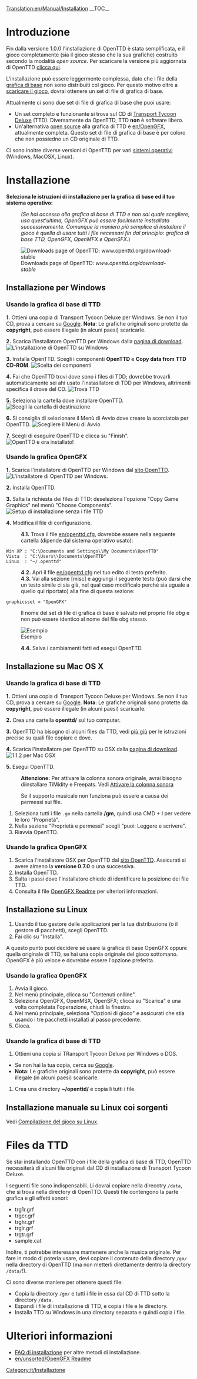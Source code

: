 [[Translation:en/Manual/Installation]]
<noinclude>{{it/Traduzione|Installation|85}}
{{it/Indice dei contenuti}}
__TOC__

=Introduzione=
Fin dalla versione 1.0.0 l'installazione di OpenTTD è stata semplificata, e il gioco completamente (sia il gioco stesso che la sua grafiche) costruito secondo la modalità ''open source''. Per scaricare la versione più aggiornata di OpenTTD [http://www.openttd.org/download-stable clicca qui].

L'installazione può essere leggermente complessa, dato che i file della [[en/base graphics|grafica di base]] non sono distribuiti col gioco. Per questo motivo oltre a [http://www.openttd.org/ scaricare il gioco], dovrai ottenere un set di file di grafica di base.

Attualmente ci sono due set di file di grafica di base che puoi usare:
* Un set completo e funzionante si trova sul CD di [http://en.wikipedia.org/wiki/Transport_Tycoon Transport Tycoon Deluxe] (TTD). Diversamente da OpenTTD, TTD '''non''' è software libero.
* Un'alternativa [http://en.wikipedia.org/wiki/Open_source open source] alla grafica di TTD è [[en/OpenGFX]], attualmente completa. Questo set di file di grafica di base è per coloro che non possiedno un CD originale di TTD.

Ci sono inoltre diverse versioni di OpenTTD per vari [[en/unsorted/Operating system|sistemi operativi]] (Windows, MacOSX, Linux).

= Installazione =
'''Seleziona le istruzioni di installazione per la grafica di base ed il tuo sistema operativo:'''
:<p style="font-size: 90%">''(Se hai accesso alla grafica di base di TTD e non sai quale scegliere, usa quest'ultima, OpenGFX può essere facilmente instsallata successivamente. Comunque la maniera più semplice di installare il gioco è quella di usare tutti i file necessari fin dal principio: grafica di base TTD, OpenGFX, OpenMFX e OpenSFX.'')</p>

[[File:en/Installation 1a.png|frame|center|Downloads page of OpenTTD: ''www.openttd.org/download-stable'']]

== Installazione per Windows ==
===Usando la grafica di base di TTD===
'''1.''' Ottieni una copia di Transport Tycoon Deluxe per Windows. Se non il tuo CD, prova a cercare su [http://www.google.com/search?q=transport+tycoon+deluxe Google]. '''Nota''': Le grafiche originali sono protette da '''copyright''', può essere illegale (in alcuni paesi) scaricarle.

'''2.''' Scarica l'installatore OpenTTD per Windows dalla [http://www.openttd.org/download-stable pagina di download].
[[File:en/Installation 1b.png|frame|center|L'installazione di OpenTTD su Windows]]

'''3.''' Installa OpenTTD. Scegli i componenti '''OpenTTD''' e '''Copy data from TTD CD-ROM'''.
[[File:en/Installation 2.png|frame|center|Scelta dei componenti]]

'''4.''' Fai che OpenTTD trovi dove sono i files di TDD; dovrebbe trovarli automaticamente sei ahi usato l'instasllatore di TDD per Windows, altrimenti specifica il drove del CD.
[[File:en/Installation 3.png|frame|center|Trova TTD]]

'''5.''' Seleziona la cartella dove installare OpenTTD.
[[File:en/Installation 4.png|frame|center|Scegli la cartella di destinazione]]

'''6.''' Si consiglia di selezionare il Menù di Avvio dove creare la scorciatoia per OpenTTD.
[[File:en/Installation 5.png|frame|center|Scegliere il Menù di Avvio]]

'''7.''' Scegli di eseguire OpenTTD e clicca su "Finish".
[[File:en/Installation 6.png|frame|center|OpenTTD è ora installato!]]

===Usando la grafica OpenGFX===
'''1.''' Scarica l'installatore di OpenTTD per Windows dal [http://www.openttd.org/ sito OpenTTD].
[[File:en/Installation 1b.png|frame|center|L'installatore di OpenTTD per Windows.]]

'''2.''' Installa OpenTTD.

'''3.''' Salta la richiesta dei files di TTD: deseleziona l'opzione "Copy Game Graphics" nel menù "Choose Components".
[[File:en/Installation 2 gfx.png|frame|center|Setup di installazione senza i file TTD]]

'''4.''' Modifica il file di configurazione.
:'''4.1.''' Trova il file [[en/openttd.cfg]], dovrebbe essere nella seguente cartella (dipende dal sistema operativo usato):
 Win XP : "C:\Documents and Settings\<username>\My Documents\OpenTTD"
 Vista  : "C:\Users\<username>\Documents\OpenTTD"
 Linux  : "~/.openttd"
:'''4.2.''' Apri il file [[en/openttd.cfg]] nel tuo edito di testo preferito.
:'''4.3.''' Vai alla sezione [misc] e aggiungi il seguente testo (può darsi che un testo simile ci sia già, nel qual caso modificalo perché sia uguale a quello qui riportato) alla fine di questa sezione:
 graphicsset = "OpenGFX"
: Il nome del set di file di grafica di base è salvato nel proprio file ''obg'' e non può essere identico al nome del file obg stesso.
[[File:en/Installation 9 grx manual configuration cfg.png|frame|center|Esempio]]
:'''4.4.''' Salva i cambiamenti fatti ed esegui OpenTTD.

== Installazione su Mac OS X ==
{{it/Nota| 1=Non ci sono file binari per Mac OS X per le versioni 1.0.x. Comunque il supporto è ripreso per le versioni 1.1.x, scarica la più recente versione '''ufficiale''' dei file binari di test (attualmente 1.1.0 beta5) per essere sicuro che gli ultimi bachi siano stati trovati e corretti.}}

===Usando la grafica di base di TTD===
'''1.''' Ottieni una copia di Transport Tycoon Deluxe per Windows. Se non il tuo CD, prova a cercare su [http://www.google.com/search?q=transport+tycoon+deluxe Google]. '''Nota''': Le grafiche originali sono protette da '''copyright''', può essere illegale (in alcuni paesi) scaricarle.

'''2.''' Crea una cartella '''openttd/''' sul tuo computer.

'''3.''' OpenTTD ha bisogno di alcuni files da TTD, vedi [[en/#Files da TTD|più giù]] per le istruzioni precise su quali file copiare e dove.

'''4.''' Scarica l'installatore per OpenTTD su OSX dalla [http://www.openttd.org/download-stable pagina di download].
[[File:en/Installation 1b osx.png|frame|center|1.1.2 per Mac OSX]]

'''5.''' Esegui OpenTTD.

:'''Attenzione:''' Per attivare la colonna sonora originale, avrai bisogno diinstallare TiMidity e Freepats. Vedi [[en/Compiling on Linux#Playing the soundtrack|Attivare la colonna sonora]] 

:Se il supporto musicale non funziona può essere a causa dei permessi sui file.
# Seleziona tutti i file <code>.gm</code> nella cartella '''/gm''', quindi usa CMD + I per vedere le loro "Proprietà".
# Nella sezione "Proprietà e permessi" scegli "puoi: Leggere e scrivere".
# Riavvia OpenTTD.

===Usando la grafica OpenGFX===
# Scarica l'installatore OSX per OpenTTD dal [http://www.openttd.org/ sito OpenTTD]. Assicurati si avere almeno la '''versione 0.7.0''' o una successiva.
# Installa OpenTTD.
# Salta i passi dove l'installatore chiede di identificare la posizione dei file TTD.
# Consulta il file [[en/unsorted/OpenGFX Readme#Manually_Installing_OpenGFX|OpenGFX Readme]] per ulteriori informazioni.

== Installazione su Linux ==

# Usando il tuo gestore delle applicazioni per la tua distribuzione (o il gestore di pacchetti), scegli OpenTTD.
# Fai clic su "Installa".

A questo punto puoi decidere se usare la grafica di base OpenGFX oppure quella originale di TTD, se hai una copia originale del gioco sottomano.
OpenGFX è più veloce e dovrebbe essere l'opzione preferita.

===Usando la grafica OpenGFX===
# Avvia il gioco.
# Nel menù principale, clicca su "Contenuti onlline".
# Seleziona OpenGFX, OpenMSX, OpenSFX; clicca su "Scarica" e una volta completata l'operazione, chiudi la finestra.
# Nel menù principale, seleziona "Opzioni di gioco" e assicurati che stia usando i tre pacchetti installati al passo precedente.
# Gioca.

===Usando la grafica di base di TTD===
# Ottieni una copia si TRansport Tycoon Deluxe per Windows o DOS.
* Se non hai la tua copia, cerca su [http://www.google.com/search?q=transport+tycoon+deluxe Google].
* '''Nota''': Le grafiche originali sono protette da '''copyright''', può essere illegale (in alcuni paesi) scaricarle.
# Crea una directory '''~/openttd/''' e copia lì tutti i file.

== Installazione manuale su Linux coi sorgenti ==
Vedi [[en/Compiling on Linux|Compilazione del gioco su Linux]].

= Files da TTD=
Se stai installando OpenTTD con i file della grafica di base di TTD, OpenTTD necessiterà di alcuni file originali dal CD di installazione di Transport Tycoon Deluxe.

I seguenti file sono indispensabili. Li dovrai copiare nella direcotry <code>/data</code>, che si trova nella directory di OpenTTD. Questi file contengono la parte grafica e gli effetti sonori:
* trg1r.grf
* trgcr.grf
* trghr.grf
* trgir.grf
* trgtr.grf
* sample.cat

Inoltre, ti potrebbe interessare mantenere anche la musica originale. Per fare in modo di poterla usare, devi copiare il contenuto della directory <code>/gm/</code> nella directory di OpenTTD (ma non metterli direttamente dentro la directory <code>/data/</code>!).

Ci sono diverse maniere per ottenere questi file:
* Copia la directory <code>/gm/</code> e tutti i file in essa dal CD di TTD sotto la directory <code>/data</code>.
* Espandi i file di installazione di TTD, e copia i file e le directory.
* Installa TTD su Windows in una directory separata e quindi copia i file.

= Ulteriori informazioni =
* [[en/Manual/Installation FAQ|FAQ di installazione]] per altre metodi di installazione.
* [[en/unsorted/OpenGFX Readme]]

[[Category:it/Installazione]]